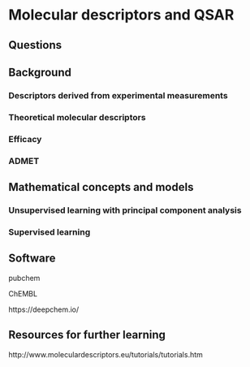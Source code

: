 # Molecular descriptors and QSAR {#moldes}

## Questions

## Background

### Descriptors derived from experimental measurements

### Theoretical molecular descriptors

### Efficacy

### ADMET

## Mathematical concepts and models

### Unsupervised learning with principal component analysis

### Supervised learning

## Software

pubchem

ChEMBL

https://deepchem.io/

## Resources for further learning

http://www.moleculardescriptors.eu/tutorials/tutorials.htm